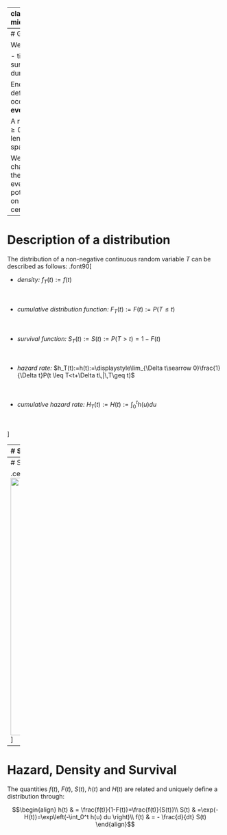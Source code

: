 
---
class: inverse, middle, center

.center[
.font150[
**Quantifying duration time distributions**
]
]

<html>
  <div style='float:left'></div>
  <hr color='#005500' size=2px width=900px>
</html>


---
# General setting

We are interested in:

-   time span,
-   survival time,
-   duration

End of the time span defined by occurence of an **event**.

A random variable $T \geq 0$ defining the length of the time span is observed.

We want to characterize/estimate the distribution of event times $T$, potentially depending on covariates (under censoring)


---
# Description of a distribution

The distribution of a non-negative continuous random
variable $T$ can be described as follows:
.font90[

- *density:* $f_T(t) := f(t)$ <br><br><br>

- *cumulative distribution function:* $F_T(t):=F(t):=P(T \leq t)$ <br><br><br>

- *survival function:* $S_T(t):=S(t):=P(T > t)=1-F(t)$ <br><br><br>

- *hazard rate:* $h_T(t):=h(t):=\displaystyle\lim_{\Delta t\searrow 0}\frac{1}{\Delta t}P(t \leq T<t+\Delta t\,|\,T\geq t)$ <br><br><br>

- *cumulative hazard rate:* $H_T(t):=H(t):=\int_0^t h(u)du$ <br><br><br>

]

---
# Survival in Germany

.center[
<img src="figures/p_sterbealter_de_2009.png", width = "600px">
]

---
# Survival in Germany

.center[
<img src="figures/p_hazard_versterben_de_2009.png" width = "600px">
]

---
# Hazard, Density and Survival

The quantities $f(t)$, $F(t)$, $S(t)$,
$h(t)$ and $H(t)$ are related and uniquely define a
distribution through:

$$\begin{align}
 h(t)
  & = \frac{f(t)}{1-F(t)}=\frac{f(t)}{S(t)}\\
S(t)
  & =\exp(- H(t))=\exp\left(-\int_0^t h(u) du \right)\\
f(t)
  & = - \frac{d}{dt} S(t)
\end{align}$$


<!-- TODO: censoring, likelihood under censoring -->

<!-- --- -->
<!--
# Proofs

$$\begin{align*}
h(t)  &= \lim_{\Delta t\searrow 0} \frac{1}{\Delta t} P(t\leq T<t+\Delta t\,|\,T\geq t)\\
            &= \lim_{\Delta t\searrow 0}\frac{1}{\Delta t}\frac{P(\{t\leq T<t+\Delta t\} \cap \{T\geq t\})}{P(T\geq t)}\\
            &= \lim_{\Delta t\searrow 0}\frac{1}{\Delta t}\cdot
            \frac{P(t\leq T < t+\Delta t)}{P(T\geq t)}\\
            &= \underbrace{\lim_{\Delta t\searrow 0}\frac{F(t+\Delta t)-F(t)}{\Delta t}}_{f(t)}\cdot \frac{1}{S(t)} \\
           & =\frac{f(t)}{S(t)}
\end{align*}$$
-->


<!-- --- -->
<!--
# Proofs (2)

$$\begin{align*}
 H(t)  &= \int_0^th(u) du = \int_0^t \frac{f(u)}{S(u)} du = \int_0^t \frac{f(u)}{1-F(u)} du\\
             &\stackrel{*}{=} -\left[\log\left(1-F(u)\right)\right]_0^t = -\log\left(1-F(t)\right) \\
             &  \qquad \stackrel{*}{} \mbox{since } \int \frac{g'(x)}{g(x)} dx = \log(g(x)) \\
             &= -\log\left(S(t)\right) \\
 \Leftrightarrow  S(t) & =\exp\left(-H(t)\right)\\[2em]
 f(t)        &=\frac{dF(t)}{dt}=\frac{d(1 - S(t))}{dt}=-\frac{d}{dt} S(t)
\end{align*}$$
-->

<!-- --- -->
<!-- 
# Decomposition of Survival Function

We can decompose the survival function in a multiplicative manner.

Note that

$$\begin{align*}
H(\tilde{t}) - H(t)          &= - \log(S(\tilde{t})) - (-\log(S(t))) = \log(S(t)) - \log(S(\tilde{t}))\\
\exp(H(\tilde{t}) - H(t))    &= \frac{S(t)}{S(\tilde{t})} \\
\exp(-[H(\tilde{t}) - H(t)]) &= \frac{S(\tilde{t})}{S(t)},\ \text{or}\\
S(\tilde{t})                 &= S(t)\exp(-[H(\tilde{t})-H(t)])
\end{align*}$$
-->